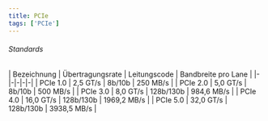 ```yaml
---
title: PCIe
tags: ['PCIe']
---
```







###### Standards

| Bezeichnung | Übertragungsrate | Leitungscode | Bandbreite pro Lane |
|-|-|-|-|-| 
| PCIe 1.0 | 2,5 GT/s | 8b/10b | 250 MB/s |
| PCIe 2.0 | 5,0 GT/s | 8b/10b | 500 MB/s |
| PCIe 3.0 | 8,0 GT/s | 128b/130b | 984,6 MB/s |
| PCIe 4.0 | 16,0 GT/s | 128b/130b | 1969,2 MB/s |
| PCIe 5.0 | 32,0 GT/s | 128b/130b | 3938,5 MB/s |

<PCIeBandwidthCalculator />